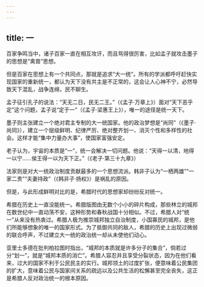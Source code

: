 ```yaml
---
---
---
```

title: 一
---



百家争鸣当中，诸子百家一直在相互攻讦，而且骂得很厉害，比如孟子就攻击墨子的思想是“禽兽”思想。

但是百家在思想上有一个共同点，那就是追求“大一统”。所有的学派都呼吁赶快实现国家的重新统一，都认为天下没有共主是不正常的，这会让人心神不宁，必然导致天下混乱，战争连绵，民不聊生。

孟子征引孔子的说法：“天无二日，民无二王。”（《孟子·万章上》）面对“天下恶乎定”这个问题，孟子说“定于一”（《孟子·梁惠王上》），唯一的途径是统一天下。

墨子则主张建立一个绝对君主专制的大一统国家。他的政治梦想是“尚同”（《墨子·尚同》），建立一个层级鲜明、纪律严厉、绝对整齐划一、消灭个性和多样性的社会。这样才能“集中力量办大事”，使国家富强安定。

老子认为，宇宙的本质是“一”，统一会解决一切问题。他说：“天得一以清，地得一以宁……侯王得一以为天下正。”（《老子·第三十九章》）

法家则是对大一统政治制度贡献最多的一个思想流派。韩非子认为“一栖两雄”“一家二贵”“夫妻持政”（《韩非子·扬权》）是祸乱的原因。

但是，与此形成鲜明对比的是，希腊时代的思想家却纷纷反对统一。

希腊在历史上一直没能统一。希腊版图由无数个小小的碎片构成，那些林立的城邦在数世纪中一直动荡不安，这种形势和春秋战国十分相似。不过，希腊人对“统一”从来没有热衷过。希腊人极为推崇城邦独立自治制度，小国寡民的城邦，是他们所能够想象的唯一的国家形式。为了抵御共同的敌人，希腊的历史上出现过微弱的联合呼声，不过建立大一统的政治统一却从未使他们动心。

亚里士多德在批判柏拉图时指出，“城邦的本质就是许多分子的集合”，倘若过分“划一”，就是“城邦本质的消亡”。希腊人容忍并且享受分裂状态，因为在他们看来，过大的国家不利于公民民主的实行。城邦领土的过度扩张，便意味着公民集团的扩大，意味着公民与国家间关系的疏远以及公共生活的松懈甚至完全丧失，这正是希腊人反对政治统一的根本原因。